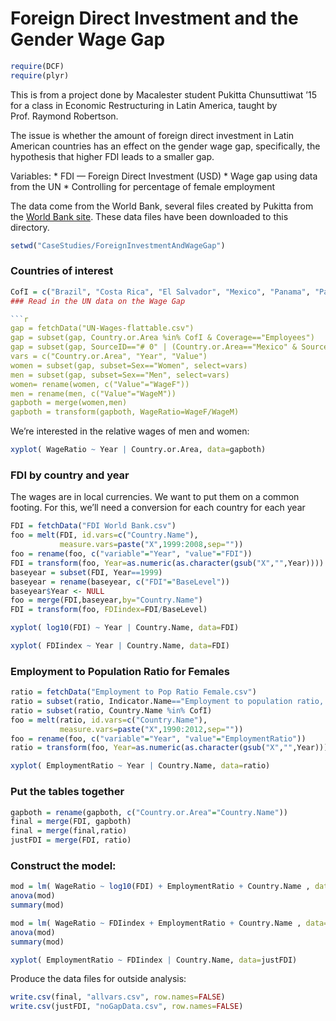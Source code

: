 Foreign Direct Investment and the Gender Wage Gap
========================================================

```r
require(DCF)
require(plyr)
```

This is from a project done by Macalester student Pukitta Chunsuttiwat '15 for a class in Economic Restructuring in Latin America, taught by Prof. Raymond Robertson.

The issue is whether the amount of foreign direct investment in Latin American countries has an effect on the gender wage gap, specifically, the hypothesis that higher FDI leads to a smaller gap.

Variables:
* FDI --- Foreign Direct Investment (USD)
* Wage gap using data from the UN
* Controlling for percentage of female employment

The data come from the World Bank, several files created by Pukitta from the [World Bank site]().  These data files have been downloaded to this directory.

```r
setwd("CaseStudies/ForeignInvestmentAndWageGap")
```

### Countries of interest

```r
CofI = c("Brazil", "Costa Rica", "El Salvador", "Mexico", "Panama", "Paraguay")
### Read in the UN data on the Wage Gap

```r
gap = fetchData("UN-Wages-flattable.csv")
gap = subset(gap, Country.or.Area %in% CofI & Coverage=="Employees")
gap = subset(gap, SourceID=="# 0" | (Country.or.Area=="Mexico" & SourceID=="# 1"))
vars = c("Country.or.Area", "Year", "Value")
women = subset(gap, subset=Sex=="Women", select=vars)
men = subset(gap, subset=Sex=="Men", select=vars)
women= rename(women, c("Value"="WageF"))
men = rename(men, c("Value"="WageM"))
gapboth = merge(women,men)
gapboth = transform(gapboth, WageRatio=WageF/WageM)
```

We're interested in the relative wages of men and women:
```r
xyplot( WageRatio ~ Year | Country.or.Area, data=gapboth)
```

### FDI by country and year
The wages are in local currencies.  We want to put them on a common footing.  For this, we'll need a conversion for each country for each year

```r
FDI = fetchData("FDI World Bank.csv")
foo = melt(FDI, id.vars=c("Country.Name"), 
           measure.vars=paste("X",1999:2008,sep=""))
foo = rename(foo, c("variable"="Year", "value"="FDI"))
FDI = transform(foo, Year=as.numeric(as.character(gsub("X","",Year))))
baseyear = subset(FDI, Year==1999)
baseyear = rename(baseyear, c("FDI"="BaseLevel"))
baseyear$Year <- NULL
foo = merge(FDI,baseyear,by="Country.Name")
FDI = transform(foo, FDIindex=FDI/BaseLevel)
```

```r
xyplot( log10(FDI) ~ Year | Country.Name, data=FDI)
```

```r
xyplot( FDIindex ~ Year | Country.Name, data=FDI)
```

### Employment to Population Ratio for Females

```r
ratio = fetchData("Employment to Pop Ratio Female.csv")
ratio = subset(ratio, Indicator.Name=="Employment to population ratio, 15+, female (%)")
ratio = subset(ratio, Country.Name %in% CofI)
foo = melt(ratio, id.vars=c("Country.Name"), 
           measure.vars=paste("X",1990:2012,sep=""))
foo = rename(foo, c("variable"="Year", "value"="EmploymentRatio"))
ratio = transform(foo, Year=as.numeric(as.character(gsub("X","",Year))))
```

```r
xyplot( EmploymentRatio ~ Year | Country.Name, data=ratio)
```


### Put the tables together

```r
gapboth = rename(gapboth, c("Country.or.Area"="Country.Name"))
final = merge(FDI, gapboth)
final = merge(final,ratio)
justFDI = merge(FDI, ratio)
```

### Construct the model:

```r
mod = lm( WageRatio ~ log10(FDI) + EmploymentRatio + Country.Name , data=final)
anova(mod)
summary(mod)
```

```r
mod = lm( WageRatio ~ FDIindex + EmploymentRatio + Country.Name , data=final)
anova(mod)
summary(mod)
```

```r
xyplot( EmploymentRatio ~ FDIindex | Country.Name, data=justFDI)
```

Produce the data files for outside analysis:
```r
write.csv(final, "allvars.csv", row.names=FALSE)
write.csv(justFDI, "noGapData.csv", row.names=FALSE)
```